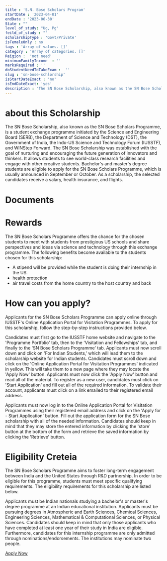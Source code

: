 ```yaml
---
title : 'S.N. Bose Scholars Program'
startDate : '2023-04-01'
endDate : '2023-06-30'
State : ""
level_of_study: "Ug, Pg"
feild_of_study : ""
scholarshipType : 'Govt/Private'
isFemaleOnly : no
tags : 'Array of values. []'
category : 'Array of categories. []'
Reigion :  'not need'
minimumFamilyIncome  : ''
marksRequired : ''
doStudentNeedToTakeExam :  ''
slug : 'sn-bose-schlorship'
isStartDateExact : 'no'
isEndDateExact: 'yes'
description : "The SN Bose Scholarship, also known as the SN Bose Scholars Programme, is a student exchange programme initiated by the Science and Engineering Board (SERB)"
---
```


 # about this Scholarship
 The SN Bose Scholarship, also known as the SN Bose Scholars Programme, is a student exchange programme initiated by the Science and Engineering Board (SERB), the Department of Science and Technology (DST), the Government of India, the Indo-US Science and Technology Forum (IUSSTF), and WINStep Forward. The SN Bose Scholarship was established with the goal of nurturing and encouraging the future generation of innovators and thinkers. It allows students to see world-class research facilities and engage with other creative students. Bachelor's and master's degree students are eligible to apply for the SN Bose Scholars Programme, which is usually announced in September or October. As a scholarship, the selected candidates receive a salary, health insurance, and flights.


 # Documents


 # Rewards
 The SN Bose Scholars Programme offers the chance for the chosen students to meet with students from prestigious US schools and share perspectives and ideas via science and technology through this exchange programme. The following benefits become available to the students chosen for this scholarship:
 - A stipend will be provided while the student is doing their internship in the US.
 - health protection
 - air travel costs from the home country to the host country and back



 # How can you apply?
Applicants for the SN Bose Scholars Programme can apply online through IUSSTF's Online Application Portal for Visitation Programmes. To apply for this scholarship, follow the step-by-step instructions provided below.


Candidates must first go to the IUSSTF home website and navigate to the 'Programme Portfolio' tab, then to the 'Visitation and Fellowships' tab, and finally to the 'SN Bose Scholars Programme' tab.
Applicants must now scroll down and click on 'For Indian Students,' which will lead them to the scholarship website for Indian students.
Candidates must scroll down and click on the 'Online Application Portal for Visitation Programmes' indicated in yellow. This will take them to a new page where they may locate the 'Apply Now' button.
Applicants must now click the 'Apply Now' button and read all of the material.
To register as a new user, candidates must click on 'Start Application' and fill out all of the required information. To validate their account, applicants must click on a link emailed to their registered email address.

Applicants must now log in to the Online Application Portal for Visitation Programmes using their registered email address and click on the 'Apply for - Start Application' button.
Fill out the application form for the SN Bose scholarship with all of the needed information.
Candidates should keep in mind that they may store the entered information by clicking the 'store' button at the bottom of the form and retrieve the saved information by clicking the 'Retrieve' button.


 # Eligibility Creteia

 The SN Bose Scholars Programme aims to foster long-term engagement between India and the United States through R&D partnership. In order to be eligible for this programme, students must meet specific qualifying requirements. The eligibility requirements for this scholarship are listed below.


Applicants must be Indian nationals studying a bachelor's or master's degree programme at an Indian educational institution.
Applicants must be pursuing degrees in Atmospheric and Earth Sciences, Chemical Sciences, Engineering Sciences, Mathematical & Computational Sciences, or Physical Sciences.
Candidates should keep in mind that only those applicants who have completed at least one year of their study in India are eligible.
Furthermore, candidates for this internship programme are only admitted through nominations/endorsements. The institutions may nominate two people.



[Apply Now](https://www.indiascienceandtechnology.gov.in/nurturing-minds/scholarships/graduation-post-graduation/sn-bose-scholars-program)
